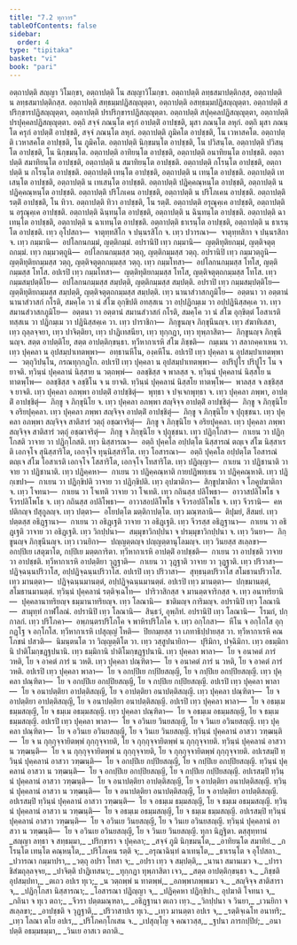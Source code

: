 ```yaml
---
title: "7.2 ทุกวาร"
tableOfContents: false
sidebar:
  order: 4
type: "tipitaka"
basket: "vi"
book: "pari"
---
```



<DynamicBreadcrumb />

<Division number="322" book="pari">

<Paragraph number="1446" book="pari">
อตฺถาปตฺติ สญฺญา วิโมกฺขา, อตฺถาปตฺติ โน สญฺญาวิโมกฺขา. อตฺถาปตฺติ ลทฺธสมาปตฺติกสฺส, อตฺถาปตฺติ น ลทฺธสมาปตฺติกสฺส. อตฺถาปตฺติ สทฺธมฺมปฏิสญฺญุตฺตา, อตฺถาปตฺติ อสทฺธมฺมปฏิสญฺญุตฺตา. อตฺถาปตฺติ สปริกฺขารปฏิสญฺญุตฺตา, อตฺถาปตฺติ ปรปริกฺขารปฏิสญฺญุตฺตา. อตฺถาปตฺติ สปุคฺคลปฏิสญฺญุตฺตา, อตฺถาปตฺติ ปรปุคฺคลปฏิสญฺญุตฺตา. อตฺถิ สจฺจํ ภณนฺโต ครุกํ อาปตฺติํ อาปชฺชติ, มุสา ภณนฺโต ลหุกํ. อตฺถิ มุสา ภณนฺโต ครุกํ อาปตฺติํ อาปชฺชติ, สจฺจํ ภณนฺโต ลหุกํ. อตฺถาปตฺติ ภูมิคโต อาปชฺชติ, โน เวหาสคโต. อตฺถาปตฺติ เวหาสคโต อาปชฺชติ, โน ภูมิคโต. อตฺถาปตฺติ นิกฺขมนฺโต อาปชฺชติ, โน ปวิสนฺโต. อตฺถาปตฺติ ปวิสนฺโต อาปชฺชติ, โน นิกฺขมนฺโต. อตฺถาปตฺติ อาทิยนฺโต อาปชฺชติ, อตฺถาปตฺติ อนาทิยนฺโต อาปชฺชติ. อตฺถาปตฺติ สมาทิยนฺโต อาปชฺชติ, อตฺถาปตฺติ น สมาทิยนฺโต อาปชฺชติ. อตฺถาปตฺติ กโรนฺโต อาปชฺชติ, อตฺถาปตฺติ น กโรนฺโต อาปชฺชติ. อตฺถาปตฺติ เทนฺโต อาปชฺชติ, อตฺถาปตฺติ น เทนฺโต อาปชฺชติ. อตฺถาปตฺติ เทเสนฺโต อาปชฺชติ, อตฺถาปตฺติ น เทเสนฺโต อาปชฺชติ. อตฺถาปตฺติ ปฏิคฺคณฺหนฺโต อาปชฺชติ, อตฺถาปตฺติ น ปฏิคฺคณฺหนฺโต อาปชฺชติ. อตฺถาปตฺติ ปริโภเคน อาปชฺชติ, อตฺถาปตฺติ น ปริโภเคน อาปชฺชติ. อตฺถาปตฺติ รตฺติํ อาปชฺชติ, โน ทิวา. อตฺถาปตฺติ ทิวา อาปชฺชติ, โน รตฺติํ. อตฺถาปตฺติ อรุณุคฺเค อาปชฺชติ, อตฺถาปตฺติ น อรุณุคฺเค อาปชฺชติ. อตฺถาปตฺติ ฉินฺทนฺโต อาปชฺชติ, อตฺถาปตฺติ น ฉินฺทนฺโต อาปชฺชติ. อตฺถาปตฺติ ฉาเทนฺโต อาปชฺชติ, อตฺถาปตฺติ น ฉาเทนฺโต อาปชฺชติ. อตฺถาปตฺติ ธาเรนฺโต อาปชฺชติ, อตฺถาปตฺติ น ธาเรนฺโต อาปชฺชติ.
</Paragraph>

<Paragraph number="1447" book="pari">
เทฺว อุโปสถา—  จาตุทฺทสิโก จ ปนฺนรสิโก จ. เทฺว ปวารณา—  จาตุทฺทสิกา จ ปนฺนรสิกา จ. เทฺว กมฺมานิ—  อปโลกนกมฺมํ, ญตฺติกมฺมํ. อปรานิปิ เทฺว กมฺมานิ—  ญตฺติทุติยกมฺมํ, ญตฺติจตุตฺถกมฺมํ. เทฺว กมฺมวตฺถูนิ—  อปโลกนกมฺมสฺส วตฺถุ, ญตฺติกมฺมสฺส วตฺถุ. อปรานิปิ เทฺว กมฺมวตฺถูนิ—  ญตฺติทุติยกมฺมสฺส วตฺถุ, ญตฺติจตุตฺถกมฺมสฺส วตฺถุ. เทฺว กมฺมโทสา—  อปโลกนกมฺมสฺส โทโส, ญตฺติกมฺมสฺส โทโส. อปเรปิ เทฺว กมฺมโทสา—  ญตฺติทุติยกมฺมสฺส โทโส, ญตฺติจตุตฺถกมฺมสฺส โทโส. เทฺว กมฺมสมฺปตฺติโย—  อปโลกนกมฺมสฺส สมฺปตฺติ, ญตฺติกมฺมสฺส สมฺปตฺติ. อปราปิ เทฺว กมฺมสมฺปตฺติโย—  ญตฺติทุติยกมฺมสฺส สมฺปตฺติ, ญตฺติจตุตฺถกมฺมสฺส สมฺปตฺติ. เทฺว นานาสํวาสกภูมิโย—  อตฺตนา วา อตฺตานํ นานาสํวาสกํ กโรติ, สมคฺโค วา นํ สํโฆ อุกฺขิปติ อทสฺสเน วา อปฺปฏิกมฺเม วา อปฺปฏินิสฺสคฺเค วา. เทฺว สมานสํวาสกภูมิโย—  อตฺตนา วา อตฺตานํ สมานสํวาสกํ กโรติ, สมคฺโค วา นํ สํโฆ อุกฺขิตฺตํ โอสาเรติ ทสฺสเน วา ปฏิกมฺเม วา ปฏินิสฺสคฺเค วา. เทฺว ปาราชิกา—  ภิกฺขูนญฺจ ภิกฺขุนีนญฺจ. เทฺว สํฆาทิเสสา, เทฺว ถุลฺลจฺจยา, เทฺว ปาจิตฺติยา, เทฺว ปาฏิเทสนียา, เทฺว ทุกฺกฏา, เทฺว ทุพฺภาสิตา—  ภิกฺขูนญฺจ ภิกฺขุนีนญฺจ. สตฺต อาปตฺติโย, สตฺต อาปตฺติกฺขนฺธา. ทฺวีหากาเรหิ สํโฆ ภิชฺชติ—  กมฺเมน วา สลากคฺคาเหน วา.
</Paragraph>

<Paragraph number="1448" book="pari">
เทฺว ปุคฺคลา น อุปสมฺปาเทตพฺพา—  อทฺธานหีโน, องฺคหีโน. อปเรปิ เทฺว ปุคฺคลา น อุปสมฺปาเทตพฺพา—  วตฺถุวิปนฺโน, กรณทุกฺกฏโก. อปเรปิ เทฺว ปุคฺคลา น อุปสมฺปาเทตพฺพา—  อปริปูโร ปริปูโร โน จ ยาจติ. ทฺวินฺนํ ปุคฺคลานํ นิสฺสาย น วตฺถพฺพํ—  อลชฺชิสฺส จ พาลสฺส จ. ทฺวินฺนํ ปุคฺคลานํ นิสฺสโย น ทาตพฺโพ—  อลชฺชิสฺส จ ลชฺชิโน จ น ยาจติ. ทฺวินฺนํ ปุคฺคลานํ นิสฺสโย ทาตพฺโพ—  พาลสฺส จ ลชฺชิสฺส จ ยาจติ. เทฺว ปุคฺคลา อภพฺพา อาปตฺติํ อาปชฺชิตุํ—  พุทฺธา จ ปจฺเจกพุทฺธา จ. เทฺว ปุคฺคลา ภพฺพา, อาปตฺติํ อาปชฺชิตุํ—  ภิกฺขู จ ภิกฺขุนิโย จ. เทฺว ปุคฺคลา อภพฺพา สญฺจิจฺจ อาปตฺติํ อาปชฺชิตุํ—  ภิกฺขู จ ภิกฺขุนิโย จ อริยปุคฺคลา. เทฺว ปุคฺคลา ภพฺพา สญฺจิจฺจ อาปตฺติํ อาปชฺชิตุํ—  ภิกฺขู จ ภิกฺขุนิโย จ ปุถุชฺชนา. เทฺว ปุคฺคลา อภพฺพา สญฺจิจฺจ สาติสารํ วตฺถุํ อชฺฌาจริตุํ—  ภิกฺขู จ ภิกฺขุนิโย จ อริยปุคฺคลา. เทฺว ปุคฺคลา ภพฺพา สญฺจิจฺจ สาติสารํ วตฺถุํ อชฺฌาจริตุํ—  ภิกฺขู จ ภิกฺขุนิโย จ ปุถุชฺชนา.
</Paragraph>

<Paragraph number="1449" book="pari">
เทฺว ปฏิกฺโกสา—  กาเยน วา ปฏิกฺโกสติ วาจาย วา ปฏิกฺโกสติ. เทฺว นิสฺสารณา—  อตฺถิ ปุคฺคโล อปฺปตฺโต นิสฺสารณํ ตญฺเจ สํโฆ นิสฺสาเรติ เอกจฺโจ สุนิสฺสาริโต, เอกจฺโจ ทุนฺนิสฺสาริโต. เทฺว โอสารณา—  อตฺถิ ปุคฺคโล อปฺปตฺโต โอสารณํ ตญฺเจ สํโฆ โอสาเรติ เอกจฺโจ โสสาริโต, เอกจฺโจ โทสาริโต. เทฺว ปฏิญฺญา—  กาเยน วา ปฏิชานาติ วาจาย วา ปฏิชานาติ. เทฺว ปฏิคฺคหา—  กาเยน วา ปฏิคฺคณฺหาติ กายปฏิพทฺเธน วา ปฏิคฺคณฺหาติ. เทฺว ปฏิกฺเขปา—  กาเยน วา ปฏิกฺขิปติ วาจาย วา ปฏิกฺขิปติ. เทฺว อุปฆาติกา—  สิกฺขูปฆาติกา จ โภคูปฆาติกา จ. เทฺว โจทนา—  กาเยน วา โจเทติ วาจาย วา โจเทติ. เทฺว กถินสฺส ปลิโพธา—  อาวาสปลิโพโธ จ จีวรปลิโพโธ จ. เทฺว กถินสฺส อปลิโพธา—  อาวาสอปลิโพโธ จ จีวรอปลิโพโธ จ. เทฺว จีวรานิ—  คหปติกญฺจ ปํสุกูลญฺจ. เทฺว ปตฺตา—  อโยปตฺโต มตฺติกาปตฺโต. เทฺว มณฺฑลานิ—  ติปุมยํ, สีสมยํ. เทฺว ปตฺตสฺส อธิฏฺฐานา—  กาเยน วา อธิฏฺเฐติ วาจาย วา อธิฏฺเฐติ. เทฺว จีวรสฺส อธิฏฺฐานา—  กาเยน วา อธิฏฺเฐติ วาจาย วา อธิฏฺเฐติ. เทฺว วิกปฺปนา—  สมฺมุขาวิกปฺปนา จ ปรมฺมุขาวิกปฺปนา จ. เทฺว วินยา—  ภิกฺขูนญฺจ ภิกฺขุนีนญฺจ. เทฺว เวนยิกา—  ปญฺญตฺตญฺจ ปญฺญตฺตานุโลมญฺจ. เทฺว วินยสฺส สเลฺลขา—  อกปฺปิเย เสตุฆาโต, กปฺปิเย มตฺตการิตา. ทฺวีหากาเรหิ อาปตฺติํ อาปชฺชติ—  กาเยน วา อาปชฺชติ วาจาย วา อาปชฺชติ. ทฺวีหากาเรหิ อาปตฺติยา วุฏฺฐาติ—  กาเยน วา วุฏฺฐาติ วาจาย วา วุฏฺฐาติ. เทฺว ปริวาสา—  ปฏิจฺฉนฺนปริวาโส, อปฺปฏิจฺฉนฺนปริวาโส. อปเรปิ เทฺว ปริวาสา—  สุทฺธนฺตปริวาโส สโมธานปริวาโส. เทฺว มานตฺตา—  ปฏิจฺฉนฺนมานตฺตํ, อปฺปฏิจฺฉนฺนมานตฺตํ. อปเรปิ เทฺว มานตฺตา—  ปกฺขมานตฺตํ, สโมธานมานตฺตํ. ทฺวินฺนํ ปุคฺคลานํ รตฺติจฺเฉโท—  ปาริวาสิกสฺส จ มานตฺตจาริกสฺส จ. เทฺว อนาทริยานิ—  ปุคฺคลานาทริยญฺจ ธมฺมานาทริยญฺจ. เทฺว โลณานิ—  ชาติมญฺจ การิมญฺจ. อปรานิปิ เทฺว โลณานิ—  สามุทฺทํ กาฬโลณํ. อปรานิปิ เทฺว โลณานิ—  สินฺธวํ, อุพฺภิทํ. อปรานิปิ เทฺว โลณานิ—  โรมกํ, ปกฺกาลกํ. เทฺว ปริโภคา—  อพฺภนฺตรปริโภโค จ พาหิรปริโภโค จ. เทฺว อกฺโกสา—  หีโน จ อกฺโกโส อุกฺกฏฺโฐ จ อกฺโกโส. ทฺวีหากาเรหิ เปสุญฺญํ โหติ—  ปิยกมฺยสฺส วา เภทาธิปฺปายสฺส วา. ทฺวีหากาเรหิ คณโภชนํ ปสวติ—  นิมนฺตนโต วา วิญฺญตฺติโต วา. เทฺว วสฺสูปนายิกา—  ปุริมิกา, ปจฺฉิมิกา. เทฺว อธมฺมิกานิ ปาติโมกฺขฏฺฐปนานิ. เทฺว ธมฺมิกานิ ปาติโมกฺขฏฺฐปนานิ.
</Paragraph>

<Paragraph number="1450" book="pari">
เทฺว ปุคฺคลา พาลา—  โย จ อนาคตํ ภารํ วหติ, โย จ อาคตํ ภารํ น วหติ. เทฺว ปุคฺคลา ปณฺฑิตา—  โย จ อนาคตํ ภารํ น วหติ, โย จ อาคตํ ภารํ วหติ. อปเรปิ เทฺว ปุคฺคลา พาลา—  โย จ อกปฺปิเย กปฺปิยสญฺญี, โย จ กปฺปิเย อกปฺปิยสญฺญี. เทฺว ปุคฺคลา ปณฺฑิตา—  โย จ อกปฺปิเย อกปฺปิยสญฺญี, โย จ กปฺปิเย กปฺปิยสญฺญี. อปเรปิ เทฺว ปุคฺคลา พาลา—  โย จ อนาปตฺติยา อาปตฺติสญฺญี, โย จ อาปตฺติยา อนาปตฺติสญฺญี. เทฺว ปุคฺคลา ปณฺฑิตา—  โย จ อาปตฺติยา อาปตฺติสญฺญี, โย จ อนาปตฺติยา อนาปตฺติสญฺญี. อปเรปิ เทฺว ปุคฺคลา พาลา—  โย จ อธมฺเม ธมฺมสญฺญี, โย จ ธมฺเม อธมฺมสญฺญี. เทฺว ปุคฺคลา ปณฺฑิตา—  โย จ อธมฺเม อธมฺมสญฺญี, โย จ ธมฺเม ธมฺมสญฺญี. อปเรปิ เทฺว ปุคฺคลา พาลา—  โย จ อวินเย วินยสญฺญี, โย จ วินเย อวินยสญฺญี. เทฺว ปุคฺคลา ปณฺฑิตา—  โย จ อวินเย อวินยสญฺญี, โย จ วินเย วินยสญฺญี.
</Paragraph>

<Paragraph number="1451" book="pari">
ทฺวินฺนํ ปุคฺคลานํ อาสวา วฑฺฒนฺติ—  โย จ น กุกฺกุจฺจายิตพฺพํ กุกฺกุจฺจายติ, โย จ กุกฺกุจฺจายิตพฺพํ น กุกฺกุจฺจายติ. ทฺวินฺนํ ปุคฺคลานํ อาสวา น วฑฺฒนฺติ—  โย จ น กุกฺกุจฺจายิตพฺพํ น กุกฺกุจฺจายติ, โย จ กุกฺกุจฺจายิตพฺพํ กุกฺกุจฺจายติ. อปเรสมฺปิ ทฺวินฺนํ ปุคฺคลานํ อาสวา วฑฺฒนฺติ—  โย จ อกปฺปิเย กปฺปิยสญฺญี, โย จ กปฺปิเย อกปฺปิยสญฺญี. ทฺวินฺนํ ปุคฺคลานํ อาสวา น วฑฺฒนฺติ—  โย จ อกปฺปิเย อกปฺปิยสญฺญี, โย จ กปฺปิเย กปฺปิยสญฺญี. อปเรสมฺปิ ทฺวินฺนํ ปุคฺคลานํ อาสวา วฑฺฒนฺติ—  โย จ อนาปตฺติยา อาปตฺติสญฺญี, โย จ อาปตฺติยา อนาปตฺติสญฺญี. ทฺวินฺนํ ปุคฺคลานํ อาสวา น วฑฺฒนฺติ—  โย จ อนาปตฺติยา อนาปตฺติสญฺญี, โย จ อาปตฺติยา อาปตฺติสญฺญี. อปเรสมฺปิ ทฺวินฺนํ ปุคฺคลานํ อาสวา วฑฺฒนฺติ—  โย จ อธมฺเม ธมฺมสญฺญี, โย จ ธมฺเม อธมฺมสญฺญี. ทฺวินฺนํ ปุคฺคลานํ อาสวา น วฑฺฒนฺติ—  โย จ อธมฺเม อธมฺมสญฺญี, โย จ ธมฺเม ธมฺมสญฺญี. อปเรสมฺปิ ทฺวินฺนํ ปุคฺคลานํ อาสวา วฑฺฒนฺติ—  โย จ อวินเย วินยสญฺญี, โย จ วินเย อวินยสญฺญี. ทฺวินฺนํ ปุคฺคลานํ อาสวา น วฑฺฒนฺติ—  โย จ อวินเย อวินยสญฺญี, โย จ วินเย วินยสญฺญี.

</Paragraph>
</Division>

<Paragraph number="1452" type="center" book="pari">
ทุกา นิฏฺฐิตา.



</Paragraph>

<Paragraph number="1453" type="center" book="pari">
ตสฺสุทฺทานํ


</Paragraph>

<Paragraph number="1454" type="verses" book="pari">
_สญฺญา ลทฺธา จ สทฺธมฺมา,_  
_ปริกฺขารา จ ปุคฺคลา;_  
_สจฺจํ ภูมิ นิกฺขมนฺโต,_  
_อาทิยนฺโต สมาทิยํ._  

</Paragraph>

<Paragraph number="1455" type="verses" book="pari">
_กโรนฺโต เทนฺโต คณฺหนฺโต,_  
_ปริโภเคน รตฺติ จ;_  
_อรุณาฉินฺทํ ฉาเทนฺโต,_  
_ธาเรนฺโต จ อุโปสถา._  

</Paragraph>

<Paragraph number="1456" type="verses" book="pari">
_ปวารณา กมฺมาปรา,_  
_วตฺถุ อปรา โทสา จ;_  
_อปรา เทฺว จ สมฺปตฺติ,_  
_นานา สมานเมว จ._  

</Paragraph>

<Paragraph number="1457" type="verses" book="pari">
_ปาราชิสํฆถุลฺลจฺจย,_  
_ปาจิตฺติ ปาฏิเทสนา;_  
_ทุกฺกฏา ทุพฺภาสิตา เจว,_  
_สตฺต อาปตฺติกฺขนฺธา จ._  

</Paragraph>

<Paragraph number="1458" type="verses" book="pari">
_ภิชฺชติ อุปสมฺปทา,_  
_ตเถว อปเร ทุเว;_  
_น วตฺถพฺพํ น ทาตพฺพํ,_  
_อภพฺพาภพฺพเมว จ._  

</Paragraph>

<Paragraph number="1459" type="verses" book="pari">
_สญฺจิจฺจ สาติสารา จ,_  
_ปฏิกฺโกสา นิสฺสารณา;_  
_โอสารณา ปฏิญฺญา จ,_  
_ปฏิคฺคหา ปฏิกฺขิปา._  

</Paragraph>

<Paragraph number="1460" type="verses" book="pari">
อุปฆาติ โจทนา จ,_  
_กถินา จ ทุเว ตถา;_  
_จีวรา ปตฺตมณฺฑลา,_  
_อธิฏฺฐานา ตเถว เทฺว._  

</Paragraph>

<Paragraph number="1461" type="verses" book="pari">
_วิกปฺปนา จ วินยา,_  
_เวนยิกา จ สเลฺลขา;_  
_อาปชฺชติ จ วุฏฺฐาติ,_  
_ปริวาสาปเร ทุเว._  

</Paragraph>

<Paragraph number="1462" type="verses" book="pari">
_เทฺว มานตฺตา อปเร จ,_  
_รตฺติจฺเฉโท อนาทริ;_  
_เทฺว โลณา ตโย อปเร,_  
_ปริโภคกฺโกเสน จ._  

</Paragraph>

<Paragraph number="1463" type="verses" book="pari">
_เปสุญฺโญ จ คณาวสฺส,_  
_ฐปนา ภารกปฺปิยํ;_  
_อนาปตฺติ อธมฺมธมฺมา,_  
_วินเย อาสเว ตถาติ._
</Paragraph>
